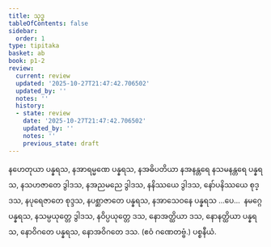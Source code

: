 ```yaml
---
title: သုဒ္ဓ
tableOfContents: false
sidebar:
  order: 1
type: tipitaka
basket: ab
book: p1-2
review:
  current: review
  updated: '2025-10-27T21:47:42.706502'
  updated_by: ''
  notes: ''
  history:
  - state: review
    date: '2025-10-27T21:47:42.706502'
    updated_by: ''
    notes: ''
    previous_state: draft
---
```



<ReviewStatus review={frontmatter.review} showDetails={true} />

<HypothesisAnnotation frontmatter={frontmatter} />

<DynamicBreadcrumb />

<Division number="90" book="p1-2" e="ch" v="37" p="341">

<Paragraph number="2150" book="p1-2">
နဟေတုယာ ပန္နရသ, နအာရမ္မဏေ ပန္နရသ, နအဓိပတိယာ နအနန္တရေ နသမနန္တရေ ပန္နရသ, နသဟဇာတေ ဒွါဒသ, နအညမညေ ဒွါဒသ, နနိဿယေ ဒွါဒသ, နော်ပနိဿယေ စုဒ္ဒသ, နပုရေဇာတေ စုဒ္ဒသ, နပစ္ဆာဇာတေ ပန္နရသ, နအာသေဝနေ ပန္နရသ …ပေ…  နမဂ္ဂေ ပန္နရသ, နသမ္ပယုတ္တေ ဒွါဒသ, နဝိပ္ပယုတ္တေ ဒသ, နောအတ္ထိယာ ဒသ, နောနတ္ထိယာ ပန္နရသ, နောဝိဂတေ ပန္နရသ, နောအဝိဂတေ ဒသ. (ဧဝံ ဂဏေတဗ္ဗံ.)

</Paragraph>
</Division>

<Paragraph number="2151" type="center" book="p1-2">
ပစ္စနီယံ.
</Paragraph>